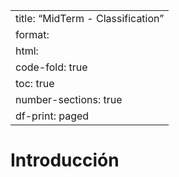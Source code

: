 
---
title: "MidTerm - Classification"
format:
  html:
    code-fold: true
    toc: true
    number-sections: true
    df-print: paged
---
# Introducción 
